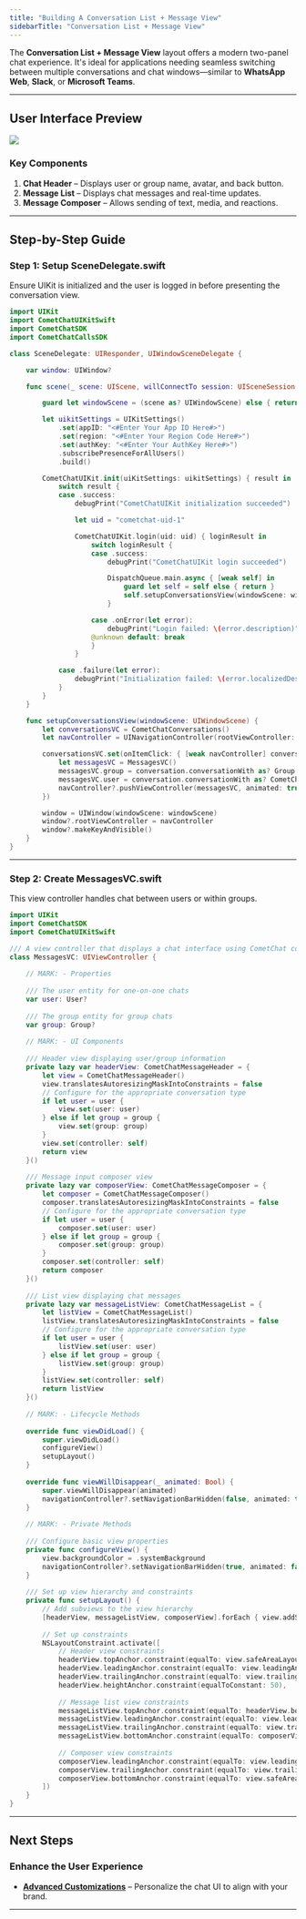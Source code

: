 ```yaml
---
title: "Building A Conversation List + Message View"
sidebarTitle: "Conversation List + Message View"
---
```


The **Conversation List + Message View** layout offers a modern two-panel chat experience. It's ideal for applications needing seamless switching between multiple conversations and chat windows—similar to **WhatsApp Web**, **Slack**, or **Microsoft Teams**.

***

## **User Interface Preview**

<Frame>
  <img src="/images/39abbd91-chat_experience_sidebar_message-6476f0d5e48fdff63caa68809e60486b.png" />
</Frame>

### **Key Components**

1. **Chat Header** – Displays user or group name, avatar, and back button.
2. **Message List** – Displays chat messages and real-time updates.
3. **Message Composer** – Allows sending of text, media, and reactions.

***

## **Step-by-Step Guide**

### **Step 1: Setup SceneDelegate.swift**

Ensure UIKit is initialized and the user is logged in before presenting the conversation view.

```swift SceneDelegate.swift
import UIKit
import CometChatUIKitSwift
import CometChatSDK
import CometChatCallsSDK

class SceneDelegate: UIResponder, UIWindowSceneDelegate {

    var window: UIWindow?

    func scene(_ scene: UIScene, willConnectTo session: UISceneSession, options connectionOptions: UIScene.ConnectionOptions) {

        guard let windowScene = (scene as? UIWindowScene) else { return }

        let uikitSettings = UIKitSettings()
            .set(appID: "<#Enter Your App ID Here#>")
            .set(region: "<#Enter Your Region Code Here#>")
            .set(authKey: "<#Enter Your AuthKey Here#>")
            .subscribePresenceForAllUsers()
            .build()

        CometChatUIKit.init(uiKitSettings: uikitSettings) { result in
            switch result {
            case .success:
                debugPrint("CometChatUIKit initialization succeeded")

                let uid = "cometchat-uid-1"

                CometChatUIKit.login(uid: uid) { loginResult in
                    switch loginResult {
                    case .success:
                        debugPrint("CometChatUIKit login succeeded")

                        DispatchQueue.main.async { [weak self] in
                            guard let self = self else { return }
                            self.setupConversationsView(windowScene: windowScene)
                        }

                    case .onError(let error):
                        debugPrint("Login failed: \(error.description)")
                    @unknown default: break
                    }
                }

            case .failure(let error):
                debugPrint("Initialization failed: \(error.localizedDescription)")
            }
        }
    }

    func setupConversationsView(windowScene: UIWindowScene) {
        let conversationsVC = CometChatConversations()
        let navController = UINavigationController(rootViewController: conversationsVC)

        conversationsVC.set(onItemClick: { [weak navController] conversation, _ in
            let messagesVC = MessagesVC()
            messagesVC.group = conversation.conversationWith as? Group
            messagesVC.user = conversation.conversationWith as? CometChatSDK.User
            navController?.pushViewController(messagesVC, animated: true)
        })

        window = UIWindow(windowScene: windowScene)
        window?.rootViewController = navController
        window?.makeKeyAndVisible()
    }
}
```

***

### **Step 2: Create MessagesVC.swift**

This view controller handles chat between users or within groups.

```swift MessagesVC.swift
import UIKit
import CometChatSDK
import CometChatUIKitSwift

/// A view controller that displays a chat interface using CometChat components
class MessagesVC: UIViewController {
    
    // MARK: - Properties
    
    /// The user entity for one-on-one chats
    var user: User?
    
    /// The group entity for group chats
    var group: Group?
    
    // MARK: - UI Components
    
    /// Header view displaying user/group information
    private lazy var headerView: CometChatMessageHeader = {
        let view = CometChatMessageHeader()
        view.translatesAutoresizingMaskIntoConstraints = false
        // Configure for the appropriate conversation type
        if let user = user {
            view.set(user: user)
        } else if let group = group {
            view.set(group: group)
        }
        view.set(controller: self)
        return view
    }()
    
    /// Message input composer view
    private lazy var composerView: CometChatMessageComposer = {
        let composer = CometChatMessageComposer()
        composer.translatesAutoresizingMaskIntoConstraints = false
        // Configure for the appropriate conversation type
        if let user = user {
            composer.set(user: user)
        } else if let group = group {
            composer.set(group: group)
        }
        composer.set(controller: self)
        return composer
    }()
    
    /// List view displaying chat messages
    private lazy var messageListView: CometChatMessageList = {
        let listView = CometChatMessageList()
        listView.translatesAutoresizingMaskIntoConstraints = false
        // Configure for the appropriate conversation type
        if let user = user {
            listView.set(user: user)
        } else if let group = group {
            listView.set(group: group)
        }
        listView.set(controller: self)
        return listView
    }()
    
    // MARK: - Lifecycle Methods
    
    override func viewDidLoad() {
        super.viewDidLoad()
        configureView()
        setupLayout()
    }
    
    override func viewWillDisappear(_ animated: Bool) {
        super.viewWillDisappear(animated)
        navigationController?.setNavigationBarHidden(false, animated: true)
    }
    
    // MARK: - Private Methods
    
    /// Configure basic view properties
    private func configureView() {
        view.backgroundColor = .systemBackground
        navigationController?.setNavigationBarHidden(true, animated: false)
    }
    
    /// Set up view hierarchy and constraints
    private func setupLayout() {
        // Add subviews to the view hierarchy
        [headerView, messageListView, composerView].forEach { view.addSubview($0) }
        
        // Set up constraints
        NSLayoutConstraint.activate([
            // Header view constraints
            headerView.topAnchor.constraint(equalTo: view.safeAreaLayoutGuide.topAnchor),
            headerView.leadingAnchor.constraint(equalTo: view.leadingAnchor),
            headerView.trailingAnchor.constraint(equalTo: view.trailingAnchor),
            headerView.heightAnchor.constraint(equalToConstant: 50),
            
            // Message list view constraints
            messageListView.topAnchor.constraint(equalTo: headerView.bottomAnchor),
            messageListView.leadingAnchor.constraint(equalTo: view.leadingAnchor),
            messageListView.trailingAnchor.constraint(equalTo: view.trailingAnchor),
            messageListView.bottomAnchor.constraint(equalTo: composerView.topAnchor),
            
            // Composer view constraints
            composerView.leadingAnchor.constraint(equalTo: view.leadingAnchor),
            composerView.trailingAnchor.constraint(equalTo: view.trailingAnchor),
            composerView.bottomAnchor.constraint(equalTo: view.safeAreaLayoutGuide.bottomAnchor)
        ])
    }
}
```

***

## **Next Steps**

### **Enhance the User Experience**

* **[Advanced Customizations](/ui-kit/ios/theme-introduction)** – Personalize the chat UI to align with your brand.

***
